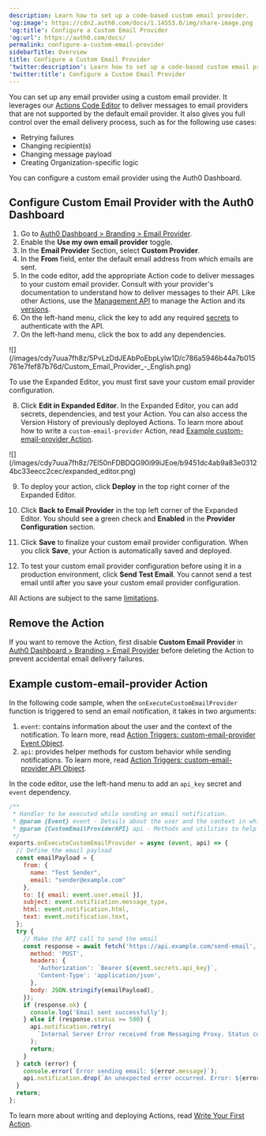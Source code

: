 ```yaml
---
description: Learn how to set up a code-based custom email provider.
'og:image': https://cdn2.auth0.com/docs/1.14553.0/img/share-image.png
'og:title': Configure a Custom Email Provider
'og:url': https://auth0.com/docs/
permalink: configure-a-custom-email-provider
sidebarTitle: Overview
title: Configure a Custom Email Provider
'twitter:description': Learn how to set up a code-based custom email provider.
'twitter:title': Configure a Custom Email Provider
---
```

You can set up any email provider using a custom email provider. It leverages our [Actions Code Editor](/customize/actions/actions-overview) to deliver messages to email providers that are not supported by the default email provider. It also gives you full control over the email delivery process, such as for the following use cases:

* Retrying failures
* Changing recipient(s)
* Changing message payload
* Creating Organization-specific logic

You can configure a custom email provider using the <Tooltip tip="Auth0 Dashboard: Auth0's main product to configure your services." cta="View Glossary" href="/glossary?term=Auth0+Dashboard">Auth0 Dashboard</Tooltip>.

## Configure Custom Email Provider with the Auth0 Dashboard

1. Go to [Auth0 Dashboard > Branding > Email Provider](https://manage.auth0.com/#/templates/provider).
2. Enable the **Use my own email provider** toggle.
3. In the **Email Provider** Section, select **Custom Provider**.
4. In the **From** field, enter the default email address from which emails are sent.
5. In the code editor, add the appropriate Action code to deliver messages to your custom email provider. Consult with your provider's documentation to understand how to deliver messages to their API. Like other Actions, use the [Management API](https://auth0.com/docs/api/management/v2/actions/get-actions) to manage the Action and its [versions](/customize/actions/manage-versions).
6. On the left-hand menu, click the key to add any required [secrets](/customize/actions/write-your-first-action) to authenticate with the API.
7. On the left-hand menu, click the box to add any dependencies.

<Frame>![](/images/cdy7uua7fh8z/5PvLzDdJEAbPoEbpLylw1D/c786a5946b44a7b015761e7fef87b76d/Custom_Email_Provider_-_English.png)</Frame>

<Callout icon="file-lines" color="#0EA5E9" iconType="regular">

To use the Expanded Editor, you must first save your custom email provider configuration.

</Callout>

8. Click **Edit in Expanded Editor**. In the Expanded Editor, you can add secrets, dependencies, and test your Action. You can also access the Version History of previously deployed Actions. To learn more about how to write a `custom-email-provider` Action, read [Example custom-email-provider Action](#example-custom-email-provider-action).

<Frame>![](/images/cdy7uua7fh8z/7El50nFDBDQG90i99iJEoe/b9451dc4ab9a83e03124bc33eecc2cec/expanded_editor.png)</Frame>

9. To deploy your action, click **Deploy** in the top right corner of the Expanded Editor.

10. Click **Back to Email Provider** in the top left corner of the Expanded Editor. You should see a green check and **Enabled** in the **Provider Configuration** section.

11. Click **Save** to finalize your custom email provider configuration. When you click **Save**, your Action is automatically saved and deployed.

12. To test your custom email provider configuration before using it in a production environment, click **Send Test Email**. You cannot send a test email until after you save your custom email provider configuration.

<Callout icon="file-lines" color="#0EA5E9" iconType="regular">

All Actions are subject to the same [limitations](/customize/actions/limitations).

</Callout>

## Remove the Action

If you want to remove the Action, first disable **Custom Email Provider** in [Auth0 Dashboard > Branding > Email Provider](https://manage.auth0.com/#/templates/provider) before deleting the Action to prevent accidental email delivery failures.

## Example custom-email-provider Action

In the following code sample, when the `onExecuteCustomEmailProvider` function is triggered to send an email notification, it takes in two arguments:

1. `event`: contains information about the user and the context of the notification. To learn more, read [Action Triggers: custom-email-provider Event Object](/customize/email/configure-a-custom-email-provider/action-triggers-custom-email-provider-event-object).
2. `api`: provides helper methods for custom behavior while sending notifications. To learn more, read [Action Triggers: custom-email-provider API Object](/customize/email/configure-a-custom-email-provider/action-triggers-custom-email-provider-api-object).

<Callout icon="file-lines" color="#0EA5E9" iconType="regular">

In the code editor, use the left-hand menu to add an `api_key` secret and `event` dependency.

</Callout>

```javascript lines expandable
/**
 * Handler to be executed while sending an email notification.
 * @param {Event} event - Details about the user and the context in which they are logging in.
 * @param {CustomEmailProviderAPI} api - Methods and utilities to help change the behavior of sending an email notification.
 */
exports.onExecuteCustomEmailProvider = async (event, api) => {
  // Define the email payload
  const emailPayload = {
    from: {
      name: "Test Sender",
      email: "sender@example.com"
    },
    to: [{ email: event.user.email }],
    subject: event.notification.message_type,
    html: event.notification.html,
    text: event.notification.text,
  };
  try {
    // Make the API call to send the email
    const response = await fetch('https://api.example.com/send-email', {
      method: 'POST',
      headers: {
        'Authorization': `Bearer ${event.secrets.api_key}`,
        'Content-Type': 'application/json',
      },
      body: JSON.stringify(emailPayload),
    });
    if (response.ok) {
      console.log('Email sent successfully');
    } else if (response.status >= 500) {
      api.notification.retry(
        `Internal Server Error received from Messaging Proxy. Status code: ${response.status}.`
      );
      return;
    }
  } catch (error) {
    console.error(`Error sending email: ${error.message}`);
    api.notification.drop(`An unexpected error occurred. Error: ${error.message}`);
  }
  return;
};
```






To learn more about writing and deploying Actions, read [Write Your First Action](/customize/actions/write-your-first-action).